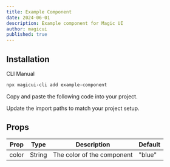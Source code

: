 ```yaml
---
title: Example Component
date: 2024-06-01
description: Example component for Magic UI
author: magicui
published: true
---
```


<ComponentPreview name="example-component-demo" />

## Installation

<Tabs defaultValue="cli">

<TabsList>
  <TabsTrigger value="cli">CLI</TabsTrigger>
  <TabsTrigger value="manual">Manual</TabsTrigger>
</TabsList>
<TabsContent value="cli">

```bash
npx magicui-cli add example-component
```

</TabsContent>

<TabsContent value="manual">

<Steps>

<Step>Copy and paste the following code into your project.</Step>

<ComponentSource name="example-component" />

<Step>Update the import paths to match your project setup.</Step>

</Steps>

</TabsContent>

</Tabs>

<ComponentSource name="example-component" />

</Steps>

## Props

| Prop  | Type   | Description                | Default |
| ----- | ------ | -------------------------- | ------- |
| color | String | The color of the component | "blue"  |